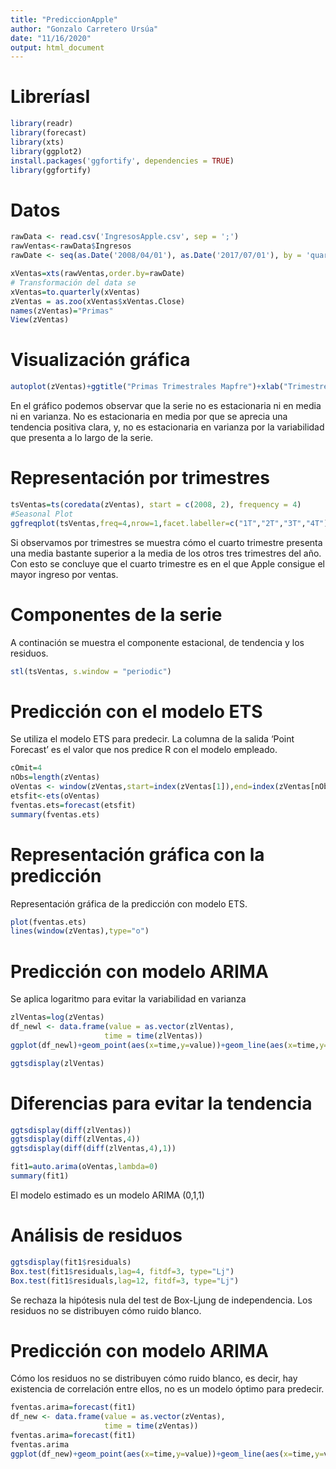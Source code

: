 ```yaml
---
title: "PrediccionApple"
author: "Gonzalo Carretero Ursúa"
date: "11/16/2020"
output: html_document
---
```

# LibreríasI
```r
library(readr)
library(forecast)
library(xts)
library(ggplot2)
install.packages('ggfortify', dependencies = TRUE)
library(ggfortify)
```

# Datos
```r
rawData <- read.csv('IngresosApple.csv', sep = ';')
rawVentas<-rawData$Ingresos
rawDate <- seq(as.Date('2008/04/01'), as.Date('2017/07/01'), by = 'quarter')

xVentas=xts(rawVentas,order.by=rawDate)
# Transformación del data se
xVentas=to.quarterly(xVentas)
zVentas = as.zoo(xVentas$xVentas.Close)
names(zVentas)="Primas"
View(zVentas)
```


# Visualización gráfica
```r
autoplot(zVentas)+ggtitle("Primas Trimestrales Mapfre")+xlab("Trimestres")+ylab("Primas")
```

En el gráfico podemos observar que la serie no es estacionaria ni en media ni en varianza. No es estacionaria en media por que se aprecia una tendencia positiva clara, y, no es estacionaria en varianza por la variabilidad que presenta a lo largo de la serie.


# Representación por trimestres

```r
tsVentas=ts(coredata(zVentas), start = c(2008, 2), frequency = 4)
#Seasonal Plot
ggfreqplot(tsVentas,freq=4,nrow=1,facet.labeller=c("1T","2T","3T","4T"))+ggtitle("Primas Trimestrales")
```
Si observamos por trimestres se muestra cómo el cuarto trimestre presenta una media bastante superior a la media de los otros tres trimestres del año. Con esto se concluye que el cuarto trimestre es en el que Apple consigue el mayor ingreso por ventas.

# Componentes de la serie

A continación se muestra el componente estacional, de tendencia y los residuos.

```r
stl(tsVentas, s.window = "periodic")
```

# Predicción con el modelo ETS

Se utiliza el modelo ETS para predecir. La columna de la salida 'Point Forecast' es el valor que nos predice R con el modelo empleado.

```r
cOmit=4
nObs=length(zVentas)
oVentas <- window(zVentas,start=index(zVentas[1]),end=index(zVentas[nObs-cOmit]))
etsfit<-ets(oVentas)
fventas.ets=forecast(etsfit)
summary(fventas.ets)
```


# Representación gráfica con la predicción

Representación gráfica de la predicción con modelo ETS.

```r
plot(fventas.ets)
lines(window(zVentas),type="o")
```

# Predicción con modelo ARIMA

Se aplica logaritmo para evitar la variabilidad en varianza
```r
zlVentas=log(zVentas)
df_newl <- data.frame(value = as.vector(zlVentas),
                     time = time(zlVentas))
ggplot(df_newl)+geom_point(aes(x=time,y=value))+geom_line(aes(x=time,y=value))+ylab("Ventas")+ggtitle("Ventas Trimestrales LOG Apple")+xlab("Trimestres")

ggtsdisplay(zlVentas)
```


# Diferencias para evitar la tendencia 
```r
ggtsdisplay(diff(zlVentas))
ggtsdisplay(diff(zlVentas,4))
ggtsdisplay(diff(diff(zlVentas,4),1))
```
```r
fit1=auto.arima(oVentas,lambda=0)
summary(fit1)
```

El modelo estimado es un modelo ARIMA (0,1,1)

# Análisis de residuos
```r
ggtsdisplay(fit1$residuals)
Box.test(fit1$residuals,lag=4, fitdf=3, type="Lj")
Box.test(fit1$residuals,lag=12, fitdf=3, type="Lj")


```
Se rechaza la hipótesis nula del test de Box-Ljung de independencia. Los residuos no se distribuyen cómo ruido blanco.

# Predicción con modelo ARIMA

Cómo los residuos no se distribuyen cómo ruido blanco, es decir, hay existencia de correlación entre ellos, no es un modelo óptimo para predecir.

```r
fventas.arima=forecast(fit1)
df_new <- data.frame(value = as.vector(zVentas),
                     time = time(zVentas))
fventas.arima=forecast(fit1)
fventas.arima
ggplot(df_new)+geom_point(aes(x=time,y=value))+geom_line(aes(x=time,y=value))+ geom_forecast(fventas.arima,alpha=0.4)+ggtitle("ARIMA: Predicción Apple")
```












